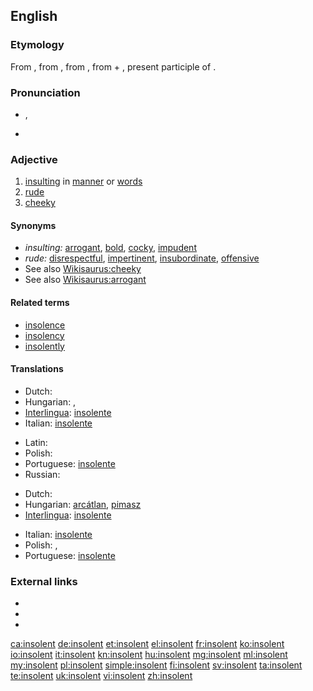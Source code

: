 ==English==

===Etymology===
From {{etyl|enm}}, from {{etyl|fro}}, from {{etyl|la}} {{term|lang=la|insolens||unaccustomed, unwanted, unusual, immoderate, excessive, arrogant, insolent}}, from {{term|lang=la|in-||priv.}} + {{term|lang=la|solens}}, present participle of {{term|lang=la|solere||to be accustomed, to be wont}}.

===Pronunciation===
* {{a|UK}} {{IPA|/ɪnˈsə.lənt/}}, {{X-SAMPA|/In"s@.l@nt/}}
* {{a|US}} {{IPA|/ˈɪnsə.lənt/}}

===Adjective===
{{en-adj}}

# [[insulting]] in [[manner]] or [[word]]s
# [[rude]]
# [[cheeky]]

====Synonyms====
* ''insulting:'' [[arrogant]], [[bold]], [[cocky]], [[impudent]]
* ''rude:''  [[disrespectful]], [[impertinent]], [[insubordinate]], [[offensive]]
* See also [[Wikisaurus:cheeky]]
* See also [[Wikisaurus:arrogant]]

====Related terms====
* [[insolence]]
* [[insolency]]
* [[insolently]]

====Translations====
{{trans-top|insulting in manner or words}}
* Dutch: {{t+|nl|brutaal}}
* Hungarian: {{t+|hu|szemtelen}}, {{t-|hu|pökhendi}}
* [[Interlingua]]: [[insolente]]
* Italian: [[insolente]] {{m|f}}
{{trans-mid}}
* Latin: {{t|la|insolens}}
* Polish: {{t+|pl|bezczelny|m}}
* Portuguese: [[insolente]] {{m|f}}
* Russian: {{t|ru|вызывающий}}
{{trans-bottom}}

{{trans-top|rude}}
* Dutch: {{t+|nl|brutaal}}
* Hungarian: [[arcátlan]], [[pimasz]]
* [[Interlingua]]: [[insolente]]
{{trans-mid}}
* Italian: [[insolente]] {{m|f}}
* Polish: {{t-|pl|niegrzeczny|m}}, {{t+|pl|chamski|m}}
* Portuguese: [[insolente]] {{m|f}}
{{trans-bottom}}

===External links===
* {{R:Webster 1913}}
* {{R:Century 1911}}
* {{R:OneLook}}

[[ca:insolent]]
[[de:insolent]]
[[et:insolent]]
[[el:insolent]]
[[fr:insolent]]
[[ko:insolent]]
[[io:insolent]]
[[it:insolent]]
[[kn:insolent]]
[[hu:insolent]]
[[mg:insolent]]
[[ml:insolent]]
[[my:insolent]]
[[pl:insolent]]
[[simple:insolent]]
[[fi:insolent]]
[[sv:insolent]]
[[ta:insolent]]
[[te:insolent]]
[[uk:insolent]]
[[vi:insolent]]
[[zh:insolent]]